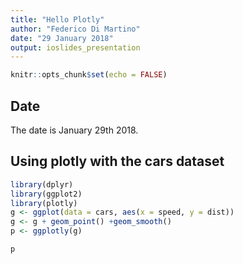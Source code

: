 ---
title: "Hello Plotly"
author: "Federico Di Martino"
date: "29 January 2018"
output: ioslides_presentation
---

```{r setup, include=FALSE}
knitr::opts_chunk$set(echo = FALSE)
```



## Date

The date is January 29th 2018.


## Using plotly with the cars dataset
```{r , include=FALSE}
library(dplyr)
library(ggplot2)
library(plotly)
g <- ggplot(data = cars, aes(x = speed, y = dist))
g <- g + geom_point() +geom_smooth()
p <- ggplotly(g)

```

```{r, echo = FALSE}
p

```